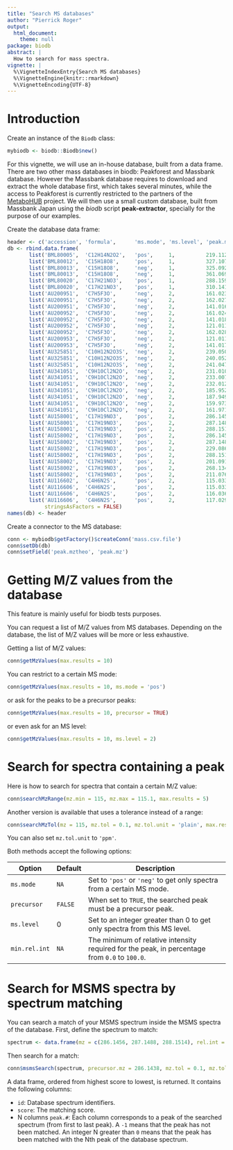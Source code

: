 ```yaml
---
title: "Search MS databases"
author: "Pierrick Roger"
output:
  html_document:
    theme: null
package: biodb
abstract: |
  How to search for mass spectra.
vignette: |
  %\VignetteIndexEntry{Search MS databases}
  %\VignetteEngine{knitr::rmarkdown}
  %\VignetteEncoding{UTF-8}
---
```


# Introduction

Create an instance of the `Biodb` class:
```r
mybiodb <- biodb::Biodb$new()
```

For this vignette, we will use an in-house database, built from a data frame. There are two other mass databases in biodb: Peakforest and Massbank database. However the Massbank database requires to download and extract the whole database first, which takes several minutes, while the access to Peakforest is currently restricted to the partners of the [MetaboHUB](http://www.metabohub.fr/home.html) project.
We will then use a small custom database, built from Massbank Japan using the *biodb* script **peak-extractor**, specially for the purpose of our examples.

Create the database data frame:
```r
header <- c('accession', 'formula',      'ms.mode', 'ms.level', 'peak.mz',  'peak.intensity', 'peak.relative.intensity', 'peak.formula',       'msprecannot',  'msprecmz', 'peak.attr')
db <- rbind.data.frame(                                                                                                                      
       list('BML80005',  'C12H14N2O2',   'pos',     1,          219.1127765, 373076,          100     ,                       NA_character_,        NA_character_, NA_real_,   NA_character_),
       list('BML80012',  'C15H18O8',     'pos',     1,          327.1074765, 33174,           100     ,                       NA_character_,        NA_character_, NA_real_,   NA_character_),
       list('BML80013',  'C15H18O8',     'neg',     1,          325.0929235, 1595373,         56.15616,                       NA_character_,        NA_character_, NA_real_,   NA_character_),
       list('BML80013',  'C15H18O8',     'neg',     1,          361.069602,  2841342,         100     ,                       NA_character_,        NA_character_, NA_real_,   NA_character_),
       list('BML80020',  'C17H21NO3',    'pos',     1,          288.1593765, 781807,          100     ,                       NA_character_,        NA_character_, NA_real_,   NA_character_),
       list('BML80020',  'C17H21NO3',    'pos',     1,          310.141318,  11409,           1.501502,                       NA_character_,        NA_character_, NA_real_,   NA_character_),
	   list('AU200951',  'C7H5F3O',      'neg',     2,          161.0238,    38176  ,         100     ,                      'C7H4F3O-',           '[M-H]-',       161.022 ,   '[M-H]-'     ),
	   list('AU200951',  'C7H5F3O',      'neg',     2,          162.0274,    1780   ,         4.604605,                      'C6[13]CH4F3O-',      '[M-H]-',       161.022 ,   NA_character_),
	   list('AU200951',  'C7H5F3O',      'neg',     2,          141.0167,    616    ,         1.601602,                      'C7H3F2O-',           '[M-H]-',       161.022 ,   NA_character_),
	   list('AU200952',  'C7H5F3O',      'neg',     2,          161.0246,    6180   ,         100     ,                      'C7H4F3O-',           '[M-H]-',       161.022 ,   '[M-H]-'     ),
	   list('AU200952',  'C7H5F3O',      'neg',     2,          141.0184,    1384   ,         22.32232,                      'C7H3F2O-',           '[M-H]-',       161.022 ,   NA_character_),
	   list('AU200952',  'C7H5F3O',      'neg',     2,          121.0113,    1180   ,         19.01902,                      'C7H2FO-',            '[M-H]-',       161.022 ,   NA_character_),
	   list('AU200952',  'C7H5F3O',      'neg',     2,          162.0282,    388    ,         6.206206,                      'C6[13]CH4F3O-',      '[M-H]-',       161.022 ,   NA_character_),
	   list('AU200953',  'C7H5F3O',      'neg',     2,          121.0113,    828    ,         100     ,                      'C7H2FO-',            '[M-H]-',       161.022 ,   NA_character_),
	   list('AU200953',  'C7H5F3O',      'neg',     2,          141.0174,    300    ,         36.13614,                      'C7H3F2O-',           '[M-H]-',       161.022 ,   NA_character_),
	   list('AU325851',  'C10H12N2O3S',  'neg',     2,          239.0502,    4580   ,         100     ,                      'C10H11N2O3S-',       '[M-H]-',       239.0496,   '[M-H]-'     ),
	   list('AU325851',  'C10H12N2O3S',  'neg',     2,          240.0525,    468    ,         10.21021,                      'C9[13]CH11N2O3S-',   '[M-H]-',       239.0496,   NA_character_),
	   list('AU325851',  'C10H12N2O3S',  'neg',     2,          241.0471,    312    ,         6.806807,                      'C10H11N2O3[34]S-',   '[M-H]-',       239.0496,   NA_character_),
	   list('AU341051',  'C9H10Cl2N2O',  'neg',     2,          231.0102,    30800  ,         100     ,                      'C9H9Cl2N2O- [M-H]-', '[M-H]-',       231.0097,   NA_character_),
	   list('AU341051',  'C9H10Cl2N2O',  'neg',     2,          233.0077,    13532  ,         43.84384,                      'C9H9Cl[37]ClN2O-',   '[M-H]-',       231.0097,   NA_character_),
	   list('AU341051',  'C9H10Cl2N2O',  'neg',     2,          232.0129,    2024   ,         6.506507,                      'C8[13]CH9Cl2N2O-',   '[M-H]-',       231.0097,   NA_character_),
	   list('AU341051',  'C9H10Cl2N2O',  'neg',     2,          185.9529,    1672   ,         5.405405,                      'C7H2Cl2NO-',         '[M-H]-',       231.0097,   NA_character_),
	   list('AU341051',  'C9H10Cl2N2O',  'neg',     2,          187.9496,    868    ,         2.802803,                      'C7H2Cl[37]ClNO-',    '[M-H]-',       231.0097,   NA_character_),
	   list('AU341051',  'C9H10Cl2N2O',  'neg',     2,          159.9737,    844    ,         2.702703,                      'C6H4Cl2N-',          '[M-H]-',       231.0097,   NA_character_),
	   list('AU341051',  'C9H10Cl2N2O',  'neg',     2,          161.9711,    404    ,         1.301301,                      'C6H4Cl[37]ClN-',     '[M-H]-',       231.0097,   NA_character_),
	   list('AU158001',  'C17H19NO3',    'pos',     2,          286.1456,    1073792,         100     ,                      'C17H20NO3+',         '[M+H]+',       286.1438,   '[M+H]+'     ),
	   list('AU158001',  'C17H19NO3',    'pos',     2,          287.1488,    157332 ,         14.61461,                      'C16[13]CH20NO3+',    '[M+H]+',       286.1438,   NA_character_),
	   list('AU158001',  'C17H19NO3',    'pos',     2,          288.1514,    15604  ,         1.401401,                      'C15[13]C2H20NO3+',   '[M+H]+',       286.1438,   NA_character_),
	   list('AU158002',  'C17H19NO3',    'pos',     2,          286.1457,    1338896,         100     ,                      'C17H20NO3+',         '[M+H]+',       286.1438,   '[M+H]+'     ),
	   list('AU158002',  'C17H19NO3',    'pos',     2,          287.1489,    227244 ,         16.91692,                      'C16[13]CH20NO3+',    '[M+H]+',       286.1438,   NA_character_),
	   list('AU158002',  'C17H19NO3',    'pos',     2,          229.0869,    20980  ,         1.501502,                      'C14H13O3+',          '[M+H]+',       286.1438,   NA_character_),
	   list('AU158002',  'C17H19NO3',    'pos',     2,          288.1513,    19640  ,         1.401401,                      'C15[13]C2H20NO3+',   '[M+H]+',       286.1438,   NA_character_),
	   list('AU158002',  'C17H19NO3',    'pos',     2,          201.0918,    19520  ,         1.401401,                      'C13H13O2+',          '[M+H]+',       286.1438,   NA_character_),
	   list('AU158002',  'C17H19NO3',    'pos',     2,          268.1343,    8808   ,         0.600600,                      'C17H18NO2+',         '[M+H]+',       286.1438,   NA_character_),
	   list('AU158002',  'C17H19NO3',    'pos',     2,          211.076 ,    8660   ,         0.600600,                      'C14H11O2+',          '[M+H]+',       286.1438,   NA_character_),
	   list('AU116602',  'C4H6N2S',      'pos',     2,          115.0334,    6556   ,         100     ,                      'C4H7N2S+',           '[M+H]+',       115.0324,   '[M+H]+'     ),
	   list('AU116606',  'C4H6N2S',      'pos',     2,          115.0334,    39940  ,         100     ,                      'C4H7N2S+',           '[M+H]+',       115.0324,   '[M+H]+'     ),
	   list('AU116606',  'C4H6N2S',      'pos',     2,          116.0365,    2808   ,         7.007007,                      'C3[13]CH7N2S+',      '[M+H]+',       115.0324,   NA_character_),
	   list('AU116606',  'C4H6N2S',      'pos',     2,          117.0293,    2596   ,         6.406406,                      'C4H7N2[34]S+',       '[M+H]+',       115.0324,   NA_character_),
            stringsAsFactors = FALSE)
names(db) <- header
```

Create a connector to the MS database:
```r
conn <- mybiodb$getFactory()$createConn('mass.csv.file')
conn$setDb(db)
conn$setField('peak.mztheo', 'peak.mz')
```

# Getting M/Z values from the database

This feature is mainly useful for biodb tests purposes.

You can request a list of M/Z values from MS databases. Depending on the database, the list of M/Z values will be more or less exhaustive.

Getting a list of M/Z values:
```r
conn$getMzValues(max.results = 10)
```

You can restrict to a certain MS mode:
```r
conn$getMzValues(max.results = 10, ms.mode = 'pos')
```
or ask for the peaks to be a precursor peaks:
```r
conn$getMzValues(max.results = 10, precursor = TRUE)
```
or even ask for an MS level:
```r
conn$getMzValues(max.results = 10, ms.level = 2)
```

# Search for spectra containing a peak

Here is how to search for spectra that contain a certain M/Z value:
```r
conn$searchMzRange(mz.min = 115, mz.max = 115.1, max.results = 5)
```

Another version is available that uses a tolerance instead of a range:
```r
conn$searchMzTol(mz = 115, mz.tol = 0.1, mz.tol.unit = 'plain', max.results = 5)
```
You can also set `mz.tol.unit` to `'ppm'`.

Both methods accept the following options:

Option        | Default | Description
------------- | ------- | --------------------------------------------------
`ms.mode`     |   `NA`  | Set to `'pos'` or `'neg'` to get only spectra from a certain MS mode.
`precursor`   | `FALSE` | When set to `TRUE`, the searched peak must be a precursor peak.
`ms.level`    |    0    | Set to an integer greater than 0 to get only spectra from this MS level.
`min.rel.int` |   `NA`  | The minimum of relative intensity required for the peak, in percentage from `0.0` to `100.0`.

# Search for MSMS spectra by spectrum matching

You can search a match of your MSMS spectrum inside the MSMS spectra of the database.
First, define the spectrum to match:
```r
spectrum <- data.frame(mz = c(286.1456, 287.1488, 288.1514), rel.int = c(999, 158, 18))
```

Then search for a match:
```r
conn$msmsSearch(spectrum, precursor.mz = 286.1438, mz.tol = 0.1, mz.tol.unit = 'plain', ms.mode = 'pos')
```
A data frame, ordered from highest score to lowest, is returned. It contains the following columns:

 * `id`: Database spectrum identifiers.
 * `score`: The matching score.
 * N columns `peak.#`: Each column corresponds to a peak of the searched spectrum (from first to last peak). A `-1` means that the peak has not been matched. An integer N greater than `0` means that the peak has been matched with the Nth peak of the database spectrum.
